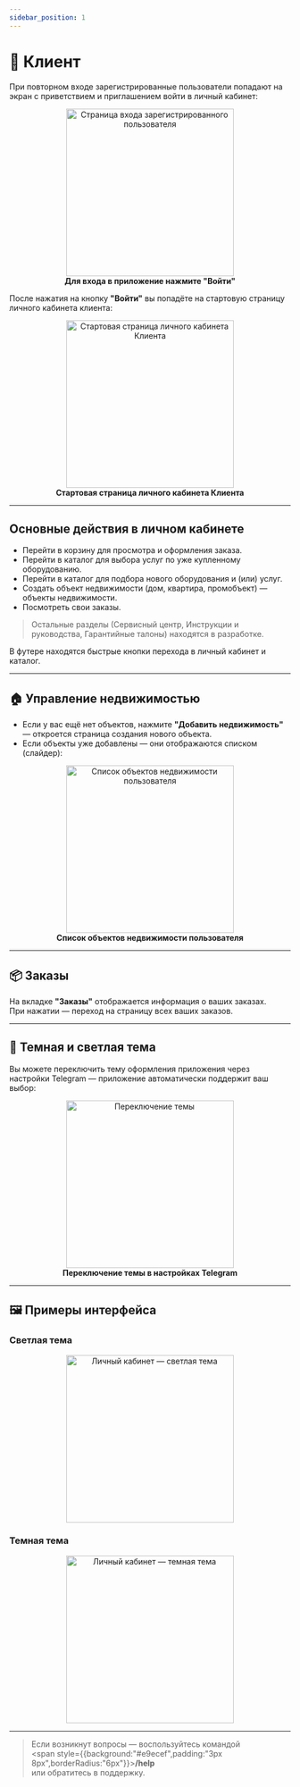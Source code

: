 ```yaml
---
sidebar_position: 1
---
```



# 👤 Клиент

При повторном входе зарегистрированные пользователи попадают на экран с приветствием и приглашением войти в личный кабинет:

<div align="center">
  <img src="/img/intro_auth.png" alt="Страница входа зарегистрированного пользователя" width="300" />
  <figcaption><b>Для входа в приложение нажмите "Войти"</b></figcaption>
</div>

После нажатия на кнопку **"Войти"** вы попадёте на стартовую страницу личного кабинета клиента:

<div align="center">
  <img src="/img/account/client_start.png" alt="Стартовая страница личного кабинета Клиента" width="300" />
  <figcaption><b>Стартовая страница личного кабинета Клиента</b></figcaption>
</div>

---

## Основные действия в личном кабинете

- Перейти в корзину для просмотра и оформления заказа.
- Перейти в <Link to="/catalog">каталог</Link> для выбора услуг по уже купленному оборудованию.
- Перейти в <Link to="/catalog">каталог</Link> для подбора нового оборудования и (или) услуг.
- Создать объект недвижимости (дом, квартира, промобъект) — <Link to="/real-estate/create-real-estate">объекты недвижимости</Link>.
- Посмотреть свои <Link to="/orders">заказы</Link>.

> Остальные разделы (Сервисный центр, Инструкции и руководства, Гарантийные талоны) находятся в разработке.

В футере находятся быстрые кнопки перехода в личный кабинет и <Link to="/catalog">каталог</Link>.

---

## 🏠 Управление недвижимостью

- Если у вас ещё нет объектов, нажмите **"Добавить недвижимость"** — откроется страница создания нового объекта.
- Если объекты уже добавлены — они отображаются списком (слайдер):

<div align="center">
  <img src="/img/account/client_real_eastate_list.png" alt="Список объектов недвижимости пользователя" width="300" />
  <figcaption><b>Список объектов недвижимости пользователя</b></figcaption>
</div>

---

## 📦 Заказы

На вкладке **"Заказы"** отображается информация о ваших заказах.  
При нажатии — переход на страницу всех ваших <Link to="/orders">заказов</Link>.

---

## 🎨 Темная и светлая тема

Вы можете переключить тему оформления приложения через настройки Telegram — приложение автоматически поддержит ваш выбор:

<div align="center">
  <img src="/img/account/client_theme.png" alt="Переключение темы" width="300" />
  <figcaption><b>Переключение темы в настройках Telegram</b></figcaption>
</div>

---

## 🖼️ Примеры интерфейса

### Светлая тема

<div align="center">
  <img src="/img/mdx/client_light.png" alt="Личный кабинет — светлая тема" width="300" />
</div>

### Темная тема

<div align="center">
  <img src="/img/mdx/client_dark.png" alt="Личный кабинет — темная тема" width="300" />
</div>

---

> Если возникнут вопросы — воспользуйтесь командой  
> <span style={{background:"#e9ecef",padding:"3px 8px",borderRadius:"6px"}}><b>/help</b></span>  
> или обратитесь в поддержку.

